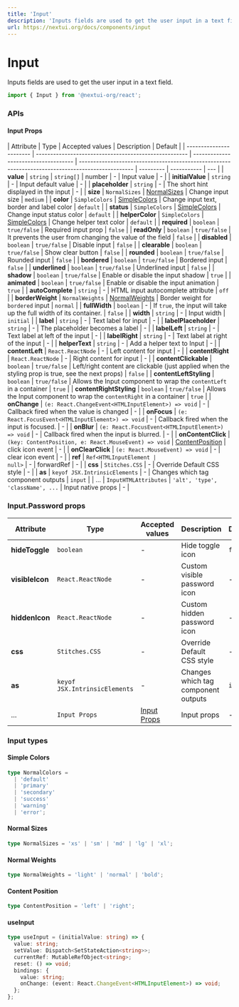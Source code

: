 ```yaml
---
title: 'Input'
description: 'Inputs fields are used to get the user input in a text field.'
url: https://nextui.org/docs/components/input
---
```


# Input

Inputs fields are used to get the user input in a text field.

```jsx
import { Input } from '@nextui-org/react';
```

<CarbonAd />

<Spacer y={2} />

<Playground
  title="Default"
  desc="The default `Input` contains an animation effect."
  files={inputContent.default_input}
/>

<Playground
  title="Disabled"
  desc="Unusable and un-writable `Input`."
  files={inputContent.disabled}
/>

<Playground
  title="Clearable"
  desc="Add a clear button in the `Input` box."
  files={inputContent.clearable}
/>

<Playground
  title="Label"
  desc="Add a label to the `Input` with the property `label`"
  files={inputContent.label}
/>

<Playground
  title="Label Placeholder"
  desc="With the property `labelPlaceholder` the placeholder becomes a label with a great animation."
  files={inputContent.labelPlaceholder}
/>

<Playground
  title="Password"
  desc="`Input` component with a show/hide password functionality, Important: You have to use the `Input.Password`
  component."
  files={inputContent.password}
/>

<Playground
  title="Sizes"
  desc="Change the size of the entire `Input` including `padding`, `font-size` and `border` with the `size` property."
  files={inputContent.size}
/>

<Playground
  title="Bordered"
  desc="You can change the full style to a bordered `Input` with the `bordered` property and 
  you can customize the color with the `color` prop."
  files={inputContent.bordered}
/>

<Playground
  title="Underlined"
  desc="You can change the full style to an undelined `Input` like the material effect just adding 
 the `underlined` prop."
  files={inputContent.underlined}
/>

<Playground
  title="Rounded"
  desc="You can completely round the corners of any type of `Input` with the `rounded` prop."
  files={inputContent.rounded}
/>

<Playground
  title="Status"
  desc="You can change the color of the entire `Input` with the property `status`."
  files={inputContent.status}
/>

<Playground
  title="No Shadow"
  desc="You can disable the shadow of the entire `Input` with the property `shadow={false}`."
  files={inputContent.shadow}
/>

<Playground
  title="Helper text"
  desc="You can add a helper text to `Input` with the prop `helperText` and customise its color with the `helperColor` prop. 
  The first example is using the hook [useInput](#useinput)"
  files={inputContent.helper}
/>

<Playground
  title="Left/right labels"
  desc="You can put any content at the begining or at the end of the `Input`"
  files={inputContent.LRLabels}
/>

<Playground
  title="Content"
  desc="You can put any content at the begining or at the end of the `Input` with the properties `contentLeft` and `contentRight`.
  Important: If you want the `Input` component to change the icon colors according to the current `status` color 
  you should use `currentColor` as the icon/svg color to allows."
  files={inputContent.content}
/>

<Playground
  title="No Animated"
  desc="You can disable the animation of the entire `Input` with the property `animated={false}`."
  files={inputContent.noAnimated}
/>

<Playground
  title="Input Types"
  desc="Change the type of `Input` with the `type` property as a native html input, the default value is `text`"
  files={inputContent.types}
/>

<Spacer y={3} />

### APIs

<Spacer y={2} />

#### Input Props

| Attribute               | Type                                                  | Accepted values                      | Description                                                                                       | Default   |
| ----------------------- | ----------------------------------------------------- | ------------------------------------ | ------------------------------------------------------------------------------------------------- | --------- | ----------- | --- |
| **value**               | `string`                                               | `string[]`                             | number                                                                                           | -         | Input value | -   |
| **initialValue**        | `string`                                              | -                                    | Input default value                                                                               | -         |
| **placeholder**         | `string`                                              | -                                    | The short hint displayed in the input                                                             | -         |
| **size**                | `NormalSizes`                                         | [NormalSizes](#normal-sizes)         | Change input size                                                                                 | `medium`  |
| **color**               | `SimpleColors`                                        | [SimpleColors](#simple-colors)       | Change input text, border and label color                                                         | `default` |
| **status**              | `SimpleColors`                                        | [SimpleColors](#simple-colors)       | Change input status color                                                                         | `default` |
| **helperColor**         | `SimpleColors`                                        | [SimpleColors](#simple-colors)       | Change helper text color                                                                          | `default` |
| **required**            | `boolean`                                             | `true/false`                         | Required input prop                                                                               | `false`   |
| **readOnly**            | `boolean`                                             | `true/false`                         | It prevents the user from changing the value of the field                                         | `false`   |
| **disabled**            | `boolean`                                             | `true/false`                         | Disable input                                                                                     | `false`   |
| **clearable**           | `boolean`                                             | `true/false`                         | Show clear button                                                                                 | `false`   |
| **rounded**             | `boolean`                                             | `true/false`                         | Rounded input                                                                                     | `false`   |
| **bordered**            | `boolean`                                             | `true/false`                         | Bordered input                                                                                    | `false`   |
| **underlined**          | `boolean`                                             | `true/false`                         | Underlined input                                                                                  | `false`   |
| **shadow**              | `boolean`                                             | `true/false`                         | Enable or disable the input shadow                                                                | `true`    |
| **animated**            | `boolean`                                             | `true/false`                         | Enable or disable the input animation                                                             | `true`    |
| **autoComplete**        | `string`                                              | -                                    | HTML input autocomplete attribute                                                                 | `off`     |
| **borderWeight**        | `NormalWeights`                                       | [NormalWeights](#normal-weights)     | Border weight for `bordered` input                                                                | `normal`  |
| **fullWidth**           | `boolean`                                             | -                                    | If `true`, the input will take up the full width of its container.                                | `false`   |
| **width**               | `string`                                              | -                                    | Input width                                                                                       | `initial` |
| **label**               | `string`                                              | -                                    | Text label for input                                                                              | -         |
| **labelPlaceholder**    | `string`                                              | -                                    | The placeholder becomes a label                                                                   | -         |
| **labelLeft**           | `string`                                              | -                                    | Text label at left of the input                                                                   | -         |
| **labelRight**          | `string`                                              | -                                    | Text label at right of the input                                                                  | -         |
| **helperText**          | `string`                                              | -                                    | Add a helper text to Input                                                                        | -         |
| **contentLeft**         | `React.ReactNode`                                     | -                                    | Left content for input                                                                            | -         |
| **contentRight**        | `React.ReactNode`                                     | -                                    | Right content for input                                                                           | -         |
| **contentClickable**    | `boolean`                                             | `true/false`                         | Left/right content are clickable (just applied when the styling prop is true, see the next props) | `false`   |
| **contentLeftStyling**  | `boolean`                                             | `true/false`                         | Allows the Input component to wrap the `contentLeft` in a container                               | `true`    |
| **contentRightStyling** | `boolean`                                             | `true/false`                         | Allows the Input component to wrap the `contentRight` in a container                              | `true`    |
| **onChange**            | `(e: React.ChangeEvent<HTMLInputElement>) => void`    | -                                    | Callback fired when the value is changed                                                          | -         |
| **onFocus**             | `(e: React.FocusEvent<HTMLInputElement>) => void`     | -                                    | Callback fired when the input is focused.                                                         | -         |
| **onBlur**              | `(e: React.FocusEvent<HTMLInputElement>) => void`     | -                                    | Callback fired when the input is blurred.                                                         | -         |
| **onContentClick**      | `(key: ContentPosition, e: React.MouseEvent) => void` | [ContentPosition](#content-position) | click icon event                                                                                  | -         |
| **onClearClick**        | `(e: React.MouseEvent) => void`                       | -                                    | clear icon event                                                                                  | -         |
| **ref**                 | <Code>Ref<HTMLInputElement &#124; null></Code>        | -                                    | forwardRef                                                                                        | -         |
| **css**                 | `Stitches.CSS`                                        | -                                    | Override Default CSS style                                                                        | -         |
| **as**                  | `keyof JSX.IntrinsicElements`                         | -                                    | Changes which tag component outputs                                                               | `input`   |
| ...                     | `InputHTMLAttributes`                                 | `'alt', 'type', 'className', ...`    | Input native props                                                                                | -         |

<Spacer y={2} />

### Input.Password props

| Attribute       | Type                          | Accepted values             | Description                         | Default |
| --------------- | ----------------------------- | --------------------------- | ----------------------------------- | ------- |
| **hideToggle**  | `boolean`                     | -                           | Hide toggle icon                    | `false` |
| **visibleIcon** | `React.ReactNode`             | -                           | Custom visible password icon        | -       |
| **hiddenIcon**  | `React.ReactNode`             | -                           | Custom hidden password icon         | -       |
| **css**         | `Stitches.CSS`                | -                           | Override Default CSS style          | -       |
| **as**          | `keyof JSX.IntrinsicElements` | -                           | Changes which tag component outputs | `input` |
| ...             | `Input Props`                 | [Input Props](#input-props) | Input props                         | -       |

<Spacer y={2} />

### Input types

<Spacer y={1} />

#### Simple Colors

```ts
type NormalColors =
  | 'default'
  | 'primary'
  | 'secondary'
  | 'success'
  | 'warning'
  | 'error';
```

#### Normal Sizes

```ts
type NormalSizes = 'xs' | 'sm' | 'md' | 'lg' | 'xl';
```

#### Normal Weights

```ts
type NormalWeights = 'light' | 'normal' | 'bold';
```

#### Content Position

```ts
type ContentPosition = 'left' | 'right';
```

#### useInput

```ts
type useInput = (initialValue: string) => {
  value: string;
  setValue: Dispatch<SetStateAction<string>>;
  currentRef: MutableRefObject<string>;
  reset: () => void;
  bindings: {
    value: string;
    onChange: (event: React.ChangeEvent<HTMLInputElement>) => void;
  };
};
```
